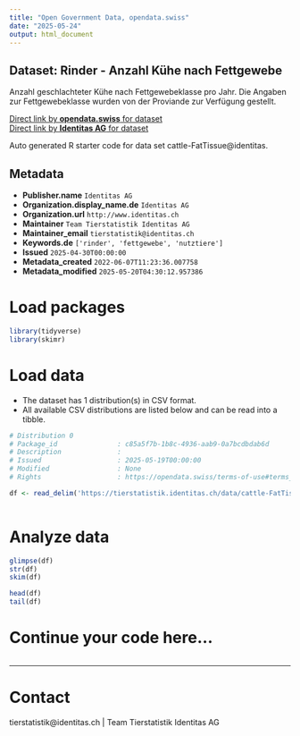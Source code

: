 ```yaml
---
title: "Open Government Data, opendata.swiss"
date: "2025-05-24"
output: html_document
---
```


## Dataset: Rinder - Anzahl Kühe nach Fettgewebe

Anzahl geschlachteter Kühe nach Fettgewebeklasse pro Jahr. Die Angaben zur Fettgewebeklasse wurden von der Proviande zur Verfügung gestellt.

[Direct link by **opendata.swiss** for dataset](https://opendata.swiss/de/dataset/rinder-anzahl-kuhe-nach-fettgewebe)<br>
[Direct link by **Identitas AG** for dataset](https://tierstatistik.identitas.ch/)

Auto generated R starter code for data set cattle-FatTissue@identitas.

## Metadata

- **Publisher.name** `Identitas AG`
- **Organization.display_name.de** `Identitas AG`
- **Organization.url** `http://www.identitas.ch`
- **Maintainer** `Team Tierstatistik Identitas AG`
- **Maintainer_email** `tierstatistik@identitas.ch`
- **Keywords.de** `['rinder', 'fettgewebe', 'nutztiere']`
- **Issued** `2025-04-30T00:00:00`
- **Metadata_created** `2022-06-07T11:23:36.007758`
- **Metadata_modified** `2025-05-20T04:30:12.957386`


# Load packages

```r

library(tidyverse)
library(skimr)

```

# Load data

-   The dataset has 1 distribution(s) in CSV format.
-   All available CSV distributions are listed below and can be read into a tibble.

```r

# Distribution 0
# Package_id               : c85a5f7b-1b8c-4936-aab9-0a7bcdbdab6d
# Description              : 
# Issued                   : 2025-05-19T00:00:00
# Modified                 : None
# Rights                   : https://opendata.swiss/terms-of-use#terms_by

df <- read_delim('https://tierstatistik.identitas.ch/data/cattle-FatTissue.csv')



```

# Analyze data

```r

glimpse(df)
str(df)
skim(df)

head(df)
tail(df)

```

# Continue your code here...

```r

```

------------------------------------------------------------------------

# Contact

tierstatistik@identitas.ch | Team Tierstatistik Identitas AG
